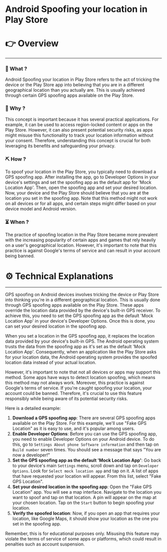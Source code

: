 # Android Spoofing your location in Play Store


# 👉 Overview

---

### 👀 What ?

Android Spoofing your location in Play Store refers to the act of tricking the device or the Play Store app into believing that you are in a different geographical location than you actually are. This is usually achieved through certain GPS spoofing apps available on the Play Store.


### 🧐 Why ?

This concept is important because it has several practical applications. For example, it can be used to access region-locked content or apps on the Play Store. However, it can also present potential security risks, as apps might misuse this functionality to track your location information without your consent. Therefore, understanding this concept is crucial for both leveraging its benefits and safeguarding your privacy.


### ⛏️ How ?

To spoof your location in the Play Store, you typically need to download a GPS spoofing app. After installing the app, go to Developer Options in your device's settings and set the spoofing app as the default app for 'Mock Location App'. Then, open the spoofing app and set your desired location. Now, your device and the Play Store should believe that you are at the location you set in the spoofing app. Note that this method might not work on all devices or for all apps, and certain steps might differ based on your device model and Android version.


### ⏳ When ?

The practice of spoofing location in the Play Store became more prevalent with the increasing popularity of certain apps and games that rely heavily on a user's geographical location. However, it's important to note that this practice is against Google's terms of service and can result in your account being banned.


# ⚙️ Technical Explanations

---

GPS spoofing on Android devices involves tricking the device or Play Store into thinking you're in a different geographical location. This is usually done through GPS spoofing apps available on the Play Store. These apps override the location data provided by the device's built-in GPS receiver. To achieve this, you need to set the GPS spoofing app as the default 'Mock Location App' in your device's Developer Options. Once this is done, you can set your desired location in the spoofing app.

When you set a location in the GPS spoofing app, it replaces the location data provided by your device's built-in GPS. The Android operating system trusts the data from the spoofing app as it's set as the default 'Mock Location App'. Consequently, when an application like the Play Store asks for your location data, the Android operating system provides the spoofed location data instead of your actual location.

However, it's important to note that not all devices or apps may support this method. Some apps have ways to detect location spoofing, which means this method may not always work. Moreover, this practice is against Google's terms of service. If you're caught spoofing your location, your account could be banned. Therefore, it's crucial to use this feature responsibly while being aware of its potential security risks.

Here is a detailed example:

1. **Download a GPS spoofing app**: There are several GPS spoofing apps available on the Play Store. For this example, we'll use "Fake GPS Location" as it is easy to use, and it's popular among users.
2. **Enable Developer Options**: Before you can use the GPS spoofing app, you need to enable Developer Options on your Android device. To do this, go to `Settings About phone Software information` and then tap on `Build number` seven times. You should see a message that says "You are now a developer!"
3. **Set the GPS spoofing app as the default 'Mock Location App'**: Go back to your device's main `Settings` menu, scroll down and tap on `Developer Options`. Look for `Select mock location app` and tap on it. A list of apps that have requested your location will appear. From this list, select "Fake GPS Location".
4. **Set your desired location in the spoofing app**: Open the "Fake GPS Location" app. You will see a map interface. Navigate to the location you want to spoof and tap on that location. A pin will appear on the map at your chosen location. Tap on the `Start` button to begin spoofing your location.
5. **Verify the spoofed location**: Now, if you open an app that requires your location, like Google Maps, it should show your location as the one you set in the spoofing app.

Remember, this is for educational purposes only. Misusing this feature may violate the terms of service of some apps or platforms, which could result in penalties such as account suspension.
